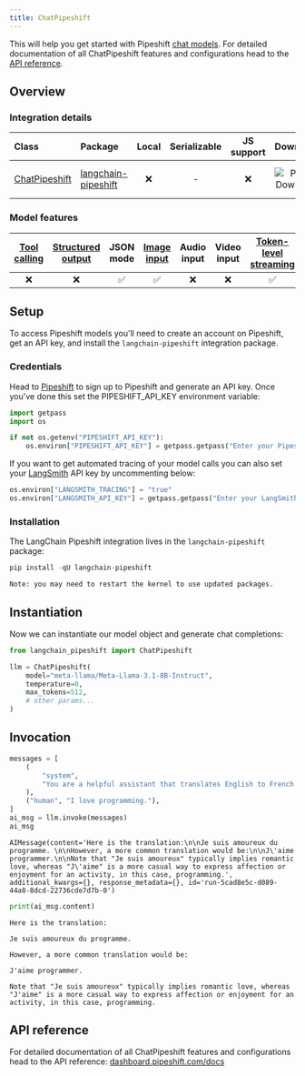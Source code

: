 ```yaml
---
title: ChatPipeshift
---
```


This will help you get started with Pipeshift [chat models](/oss/langchain/models/). For detailed documentation of all ChatPipeshift features and configurations head to the [API reference](https://dashboard.pipeshift.com/docs).

## Overview

### Integration details

| Class | Package | Local | Serializable | JS support | Downloads | Version |
| :--- | :--- | :---: | :---: |  :---: | :---: | :---: |
| [ChatPipeshift](https://dashboard.pipeshift.com/docs) | [langchain-pipeshift](https://pypi.org/project/langchain-pipeshift/) | ❌ | -| ❌ | ![PyPI - Downloads](https://img.shields.io/pypi/dm/langchain-pipeshift?style=flat-square&label=%20) | ![PyPI - Version](https://img.shields.io/pypi/v/langchain-pipeshift?style=flat-square&label=%20) |

### Model features

| [Tool calling](/oss/langchain/tools) | [Structured output](/oss/langchain/structured-output) | JSON mode | [Image input](/oss/langchain/messages#multimodal) | Audio input | Video input | [Token-level streaming](/oss/langchain/streaming/) | Native async | [Token usage](/oss/langchain/models#token-usage) | [Logprobs](/oss/langchain/models#log-probabilities) |
| :---: | :---: | :---: | :---: |  :---: | :---: | :---: | :---: | :---: | :---: |
| ❌ | ❌ | ✅ | ✅ | ❌ | ❌ | ✅ | ✅ | ✅ | - |

## Setup

To access Pipeshift models you'll need to create an account on Pipeshift, get an API key, and install the `langchain-pipeshift` integration package.

### Credentials

Head to [Pipeshift](https://dashboard.pipeshift.com) to sign up to Pipeshift and generate an API key. Once you've done this set the PIPESHIFT_API_KEY environment variable:

```python
import getpass
import os

if not os.getenv("PIPESHIFT_API_KEY"):
    os.environ["PIPESHIFT_API_KEY"] = getpass.getpass("Enter your Pipeshift API key: ")
```

If you want to get automated tracing of your model calls you can also set your [LangSmith](https://docs.smith.langchain.com/) API key by uncommenting below:

```python
os.environ["LANGSMITH_TRACING"] = "true"
os.environ["LANGSMITH_API_KEY"] = getpass.getpass("Enter your LangSmith API key: ")
```

### Installation

The LangChain Pipeshift integration lives in the `langchain-pipeshift` package:

```python
pip install -qU langchain-pipeshift
```

```output
Note: you may need to restart the kernel to use updated packages.
```

## Instantiation

Now we can instantiate our model object and generate chat completions:

```python
from langchain_pipeshift import ChatPipeshift

llm = ChatPipeshift(
    model="meta-llama/Meta-Llama-3.1-8B-Instruct",
    temperature=0,
    max_tokens=512,
    # other params...
)
```

## Invocation

```python
messages = [
    (
        "system",
        "You are a helpful assistant that translates English to French. Translate the user sentence.",
    ),
    ("human", "I love programming."),
]
ai_msg = llm.invoke(messages)
ai_msg
```

```output
AIMessage(content='Here is the translation:\n\nJe suis amoureux du programme. \n\nHowever, a more common translation would be:\n\nJ\'aime programmer.\n\nNote that "Je suis amoureux" typically implies romantic love, whereas "J\'aime" is a more casual way to express affection or enjoyment for an activity, in this case, programming.', additional_kwargs={}, response_metadata={}, id='run-5cad8e5c-d089-44a8-8dcd-22736cde7d7b-0')
```

```python
print(ai_msg.content)
```

```output
Here is the translation:

Je suis amoureux du programme.

However, a more common translation would be:

J'aime programmer.

Note that "Je suis amoureux" typically implies romantic love, whereas "J'aime" is a more casual way to express affection or enjoyment for an activity, in this case, programming.
```

## API reference

For detailed documentation of all ChatPipeshift features and configurations head to the API reference: [dashboard.pipeshift.com/docs](https://dashboard.pipeshift.com/docs)
